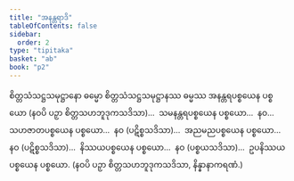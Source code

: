 ```yaml
---
title: "အနန္တရာဒိ"
tableOfContents: false
sidebar:
  order: 2
type: "tipitaka"
basket: "ab"
book: "p2"
---
```



<DynamicBreadcrumb />

<Division number="303" book="p2" e="ch" v="38" p="170">

<Paragraph number="3062" book="p2">
စိတ္တသံသဋ္ဌသမုဋ္ဌာနော ဓမ္မော စိတ္တသံသဋ္ဌသမုဋ္ဌာနဿ ဓမ္မဿ အနန္တရပစ္စယေန ပစ္စယော (နဝပိ ပဉှာ စိတ္တသဟဘူဒုကသဒိသာ)…  သမနန္တရပစ္စယေန ပစ္စယော…  နဝ…  သဟဇာတပစ္စယေန ပစ္စယော…  နဝ (ပဋိစ္စသဒိသာ)…  အညမညပစ္စယေန ပစ္စယော…  နဝ (ပဋိစ္စသဒိသာ)…  နိဿယပစ္စယေန ပစ္စယော…  နဝ (ပစ္စယသဒိသာ)…  ဥပနိဿယပစ္စယေန ပစ္စယော. (နဝပိ ပဉှာ စိတ္တသဟဘူဒုကသဒိသာ, နိန္နာနာကရဏံ.)
</Paragraph>
</Division>